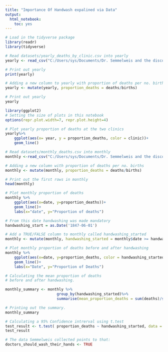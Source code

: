 ```yaml
---
title: "Importance Of Handwash expalined via Data"
output: 
  html_notebook: 
    toc: yes
---
```

```r
# Load in the tidyverse package
library(readr)
library(tidyverse)

# Read datasets/yearly_deaths_by_clinic.csv into yearly
yearly <- read_csv("C:/Users/sys/Documents/Dr. Semmelweis and the discovery of handwashing/datasets/yearly_deaths_by_clinic.csv")

# Print out yearly
print(yearly)
```
```r
# Adding a new column to yearly with proportion of deaths per no. births
yearly <- mutate(yearly, proportion_deaths = deaths/births)

# Print out yearly
yearly
```
```r
library(ggplot2)
# Setting the size of plots in this notebook
options(repr.plot.width=7, repr.plot.height=4)

# Plot yearly proportion of deaths at the two clinics
yearly%>%
    ggplot(aes(x= year, y = proportion_deaths, color = clinic))+
    geom_line()
```
```r
# Read datasets/monthly_deaths.csv into monthly
monthly <-read_csv("C:/Users/sys/Documents/Dr. Semmelweis and the discovery of handwashing/datasets/monthly_deaths.csv")

# Adding a new column with proportion of deaths per no. births
monthly <- mutate(monthly, proportion_deaths = deaths/births)

# Print out the first rows in monthly
head(monthly)
```
```r
# Plot monthly proportion of deaths
monthly %>%
    ggplot(aes(x=date, y=proportion_deaths))+
    geom_line()+
    labs(x="date", y="Proportion of deaths")
```
```r
# From this date handwashing was made mandatory
handwashing_start = as.Date('1847-06-01')

# Add a TRUE/FALSE column to monthly called handwashing_started
monthly <- mutate(monthly, handwashing_started = monthly$date >= handwashing_start)

# Plot monthly proportion of deaths before and after handwashing
monthly %>%
    ggplot(aes(x=date, y=proportion_deaths, color = handwashing_started))+
    geom_line()+
    labs(x="Date", y="Proportion of Deaths")
```
```r
# Calculating the mean proportion of deaths 
# before and after handwashing.

monthly_summary <- monthly %>%
                       group_by(handwashing_started)%>%
                       summarise(mean_proportion_deaths = sum(deaths)/sum(births))

# Printing out the summary.
monthly_summary
```
```r
# Calculating a 95% Confidence intrerval using t.test 
test_result <- t.test( proportion_deaths ~ handwashing_started, data = monthly)
test_result
```
```r
# The data Semmelweis collected points to that:
doctors_should_wash_their_hands <- TRUE
```